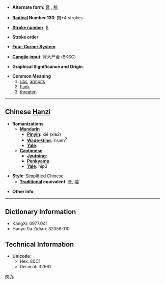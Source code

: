 * '''Alternate form''': [[脅]] , [[脇]]

* '''[[Wiktionary:Chinese radical index| Radical]] Number 130''': [[Wiktionary:Chinese radical index 肉|肉]]+4 strokes

* '''[[Wiktionary:Chinese total strokes index|Stroke number]]''': [[Wiktionary:Chinese total strokes index 8|8]]

* '''Stroke order''': 

* '''[[Wiktionary:Chinese four corner index|Four-Corner System]]''': 

* '''[[Wiktionary:Chinese Cangjie index|Cangjie input]]''': 月大尸金 (BKSC)

* '''Graphical Significance and Origin''': 

* '''Common Meaning'''
*# [[rib]]s, [[armpit]]s
*# [[flank]]
*# [[threaten]]

----

== Chinese [[Hanzi]] ==

* '''Romanizations'''
** '''[[Mandarin]]'''
*** '''[[Pinyin]]''': xié (xie2)
*** '''[[Wade-Giles]]''': hsieh<sup>2</sup>
*** '''[[Yale]]''': 
** '''[[Cantonese]]'''
*** '''[[Jyutping]]''':
*** '''[[Penkyamp]]''': 
*** '''[[Yale]]''': hip3

* '''Style''': [[Simplified Chinese]] 
** '''[[Traditional Chinese|Traditional]] equivalent''': [[脅]], [[脇]]

* '''Other info''': 

----

== Dictionary Information ==

* KangXi: 0977.041
* Hanyu Da Zidian: 32056.010

== Technical Information ==

* '''Unicode''':
** Hex: 80C1
** Decimal: 32961

[[Category:CJKV simplified characters which already existed as traditional characters|肉办]]